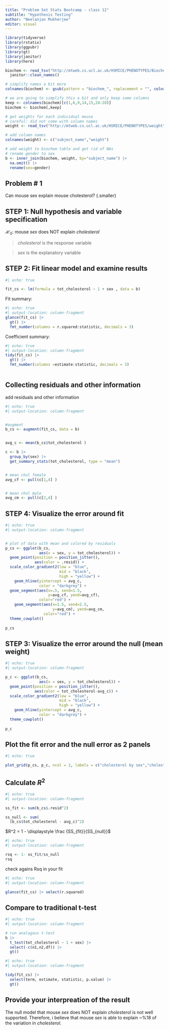 ```yaml
---
title: "Problem Set Stats Bootcamp - class 12"
subtitle: "Hypothesis Testing"
author: "Neelanjan Mukherjee"
editor: visual
---
```


```r
library(tidyverse)
library(rstatix)
library(ggpubr)
library(gt)
library(janitor)
library(here)
```

```r
biochem <- read_tsv("http://mtweb.cs.ucl.ac.uk/HSMICE/PHENOTYPES/Biochemistry.txt", show_col_types = FALSE) |>
  janitor::clean_names()

# simplify names a bit more
colnames(biochem) <- gsub(pattern = "biochem_", replacement = "", colnames(biochem))

# we are going to simplify this a bit and only keep some columns
keep <- colnames(biochem)[c(1,6,9,14,15,24:28)]
biochem <- biochem[,keep]

# get weights for each individual mouse
# careful: did not come with column names
weight <- read_tsv("http://mtweb.cs.ucl.ac.uk/HSMICE/PHENOTYPES/weight", col_names = F, show_col_types = FALSE)

# add column names
colnames(weight) <- c("subject_name","weight")

# add weight to biochem table and get rid of NAs
# rename gender to sex
b <- inner_join(biochem, weight, by="subject_name") |> 
  na.omit() |>
  rename(sex=gender)


```

## Problem \# 1

Can mouse sex explain mouse cholesterol? {.smaller}

## STEP 1: Null hypothesis and variable specification

$\mathcal{H}_0:$ mouse $sex$ does NOT explain $cholesterol$

> $cholesterol$ is the response variable

> $sex$ is the explanatory variable

## STEP 2: Fit linear model and examine results {.smaller}

```r
#| echo: true

fit_cs <- lm(formula = tot_cholesterol ~ 1 + sex , data = b)
```

Fit summary:

```r
#| echo: true
#| output-location: column-fragment
glance(fit_cs) |>
  gt() |>
  fmt_number(columns = r.squared:statistic, decimals = 3)

```

Coefficient summary:

```r
#| echo: true
#| output-location: column-fragment
tidy(fit_cs) |>
  gt() |>
  fmt_number(columns =estimate:statistic, decimals = 3)
  

```

## Collecting residuals and other information {.smaller}

add residuals and other information

```r
#| echo: true
#| output-location: column-fragment


#augment
b_cs <- augment(fit_cs, data = b)


avg_c <- mean(b_cs$tot_cholesterol )

c <- b |>
  group_by(sex) |>
  get_summary_stats(tot_cholesterol, type = "mean")


# mean chol female
avg_cf <- pull(c[1,4] )


# mean chol male
avg_cm <- pull(c[2,4] )

```

## STEP 4: Visualize the error around fit {.smaller}

```r
#| echo: true
#| output-location: column-fragment


# plot of data with mean and colored by residuals
p_cs <- ggplot(b_cs,
               aes(x = sex, y = tot_cholesterol)) +
  geom_point(position = position_jitter(),
             aes(color = .resid)) +
  scale_color_gradient2(low = "blue",
                        mid = "black",
                        high = "yellow") +
    geom_hline(yintercept = avg_c,
               color = "darkgrey") +
  geom_segment(aes(x=.5, xend=1.5,
                   y=avg_cf, yend=avg_cf),
               color="red") +
    geom_segment(aes(x=1.5, xend=2.5,
                     y=avg_cm), yend=avg_cm,
                 color="red") +
  theme_cowplot()
  
p_cs 
```

## STEP 3: Visualize the error around the null (mean weight) {.smaller}

```r
#| echo: true
#| output-location: column-fragment

p_c <- ggplot(b_cs,
               aes(x = sex, y = tot_cholesterol)) +
  geom_point(position = position_jitter(),
             aes(color = tot_cholesterol-avg_c)) +
  scale_color_gradient2(low = "blue",
                        mid = "black",
                        high = "yellow") +
    geom_hline(yintercept = avg_c,
               color = "darkgrey") +
  theme_cowplot()
  
p_c
```

## Plot the fit error and the null error as 2 panels {.smaller}

```r
#| echo: true

plot_grid(p_cs, p_c, ncol = 2, labels = c("cholesterol by sex","cholesterol"))

```

## Calculate $R^2$ {.smaller}

```r
#| echo: true
#| output-location: column-fragment

ss_fit <- sum(b_cs$.resid^2)

ss_null <- sum(
  (b_cs$tot_cholesterol - avg_c)^2) 

```

$R^2 = 1 - \displaystyle \frac {SS_{fit}}{SS_{null}}$

```r
#| echo: true
#| output-location: column-fragment

rsq <- 1- ss_fit/ss_null
rsq
```

check agains Rsq in your fit

```r
#| echo: true
#| output-location: column-fragment

glance(fit_cs) |> select(r.squared)
```

## Compare to traditional t-test {.smaller}

```r
#| echo: true
#| output-location: column-fragment

# run analagous t-test
b |> 
  t_test(tot_cholesterol ~ 1 + sex) |>
  select(-c(n1,n2,df)) |>
  gt()

```

```r
#| echo: true
#| output-location: column-fragment

tidy(fit_cs) |>
  select(term, estimate, statistic, p.value) |>
  gt()

```

## Provide your interpreation of the result

The null model that mouse $sex$ does NOT explain $cholesterol$ is not well supported. Therefore, i believe that mouse $sex$ is able to explain \~%18 of the variation in $cholesterol$.

